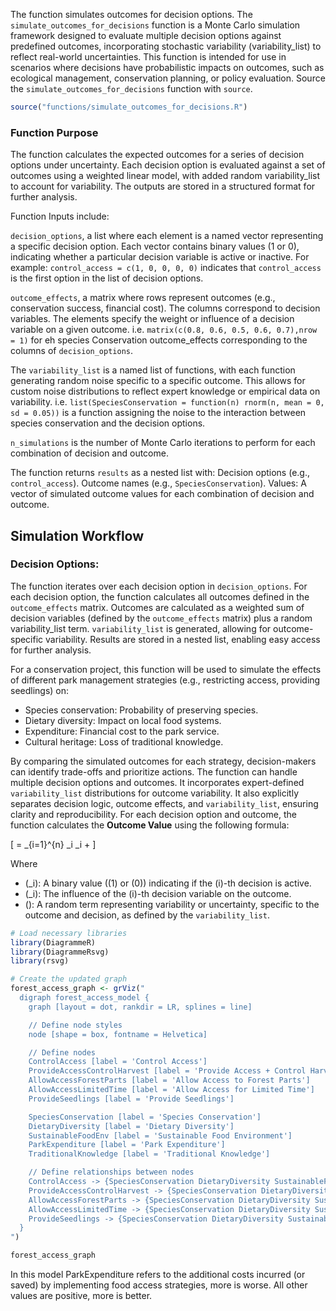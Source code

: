 The function simulates outcomes for decision options. The `simulate_outcomes_for_decisions` function is a Monte Carlo simulation framework designed to evaluate multiple decision options against predefined outcomes, incorporating stochastic variability (variability_list) to reflect real-world uncertainties. This function is intended for use in scenarios where decisions have probabilistic impacts on outcomes, such as ecological management, conservation planning, or policy evaluation. Source the  `simulate_outcomes_for_decisions` function with `source`.

```r
source("functions/simulate_outcomes_for_decisions.R")
```

### Function Purpose

The function calculates the expected outcomes for a series of decision options under uncertainty. Each decision option is evaluated against a set of outcomes using a weighted linear model, with added random variability_list to account for variability. The outputs are stored in a structured format for further analysis.

Function Inputs include: 

`decision_options`, a list where each element is a named vector representing a specific decision option. Each vector contains binary values (1 or 0), indicating whether a particular decision variable is active or inactive. For example: `control_access = c(1, 0, 0, 0, 0)` indicates that `control_access` is the first option in the list of decision options. 

`outcome_effects`, a matrix where rows represent outcomes (e.g., conservation success, financial cost). The columns correspond to decision variables. The elements specify the weight or influence of a decision variable on a given outcome. i.e. `matrix(c(0.8, 0.6, 0.5, 0.6, 0.7),nrow = 1)` for eh species Conservation outcome_effects corresponding to the columns of `decision_options`. 

The `variability_list` is a named list of functions, with each function generating random noise specific to a specific outcome. This allows for custom noise distributions to reflect expert knowledge or empirical data on variability. i.e. `list(SpeciesConservation = function(n) rnorm(n, mean = 0, sd = 0.05))` is a function assigning the noise to the interaction between species conservation and the decision options. 

`n_simulations` is the number of Monte Carlo iterations to perform for each combination of decision and outcome. 

The function returns `results` as a nested list with: Decision options (e.g., `control_access`). Outcome names (e.g., `SpeciesConservation`). Values: A vector of simulated outcome values for each combination of decision and outcome.

## Simulation Workflow

### Decision Options:

The function iterates over each decision option in `decision_options`. For each decision option, the function calculates all outcomes defined in the `outcome_effects` matrix. Outcomes are calculated as a weighted sum of decision variables (defined by the `outcome_effects` matrix) plus a random variability_list term. `variability_list` is generated, allowing for outcome-specific variability. Results are stored in a nested list, enabling easy access for further analysis.

For a conservation project, this function will be used to simulate the effects of different park management strategies (e.g., restricting access, providing seedlings) on:

- Species conservation: Probability of preserving species.
- Dietary diversity: Impact on local food systems.
- Expenditure: Financial cost to the park service.
- Cultural heritage: Loss of traditional knowledge.

By comparing the simulated outcomes for each strategy, decision-makers can identify trade-offs and prioritize actions. The function can handle multiple decision options and outcomes. It incorporates expert-defined `variability_list` distributions for outcome variability. It also explicitly separates decision logic, outcome effects, and `variability_list`, ensuring clarity and reproducibility. For each decision option and outcome, the function calculates the **Outcome Value** using the following formula:

\[
\text{Outcome Value} = \sum_{i=1}^{n} \text{Decision}_i \times \text{Weight}_i + \text{variability_list}
\]

Where

- \(\text{Decision}_i\): A binary value (\(1\) or \(0\)) indicating if the \(i\)-th decision is active.
- \(\text{Weight}_i\): The influence of the \(i\)-th decision variable on the outcome.
- \(\text{variability_list}\): A random term representing variability or uncertainty, specific to the outcome and decision, as defined by the `variability_list`.

```r
# Load necessary libraries
library(DiagrammeR)
library(DiagrammeRsvg)
library(rsvg)

# Create the updated graph
forest_access_graph <- grViz("
  digraph forest_access_model {
    graph [layout = dot, rankdir = LR, splines = line]

    // Define node styles
    node [shape = box, fontname = Helvetica]

    // Define nodes
    ControlAccess [label = 'Control Access']
    ProvideAccessControlHarvest [label = 'Provide Access + Control Harvest']
    AllowAccessForestParts [label = 'Allow Access to Forest Parts']
    AllowAccessLimitedTime [label = 'Allow Access for Limited Time']
    ProvideSeedlings [label = 'Provide Seedlings']

    SpeciesConservation [label = 'Species Conservation']
    DietaryDiversity [label = 'Dietary Diversity']
    SustainableFoodEnv [label = 'Sustainable Food Environment']
    ParkExpenditure [label = 'Park Expenditure']
    TraditionalKnowledge [label = 'Traditional Knowledge']

    // Define relationships between nodes
    ControlAccess -> {SpeciesConservation DietaryDiversity SustainableFoodEnv ParkExpenditure TraditionalKnowledge}
    ProvideAccessControlHarvest -> {SpeciesConservation DietaryDiversity SustainableFoodEnv ParkExpenditure TraditionalKnowledge}
    AllowAccessForestParts -> {SpeciesConservation DietaryDiversity SustainableFoodEnv ParkExpenditure TraditionalKnowledge}
    AllowAccessLimitedTime -> {SpeciesConservation DietaryDiversity SustainableFoodEnv ParkExpenditure TraditionalKnowledge}
    ProvideSeedlings -> {SpeciesConservation DietaryDiversity SustainableFoodEnv ParkExpenditure TraditionalKnowledge}
  }
")

forest_access_graph
```
In this model ParkExpenditure refers to the additional costs incurred (or saved) by implementing food access strategies, more is worse. All other values are positive, more is better.
